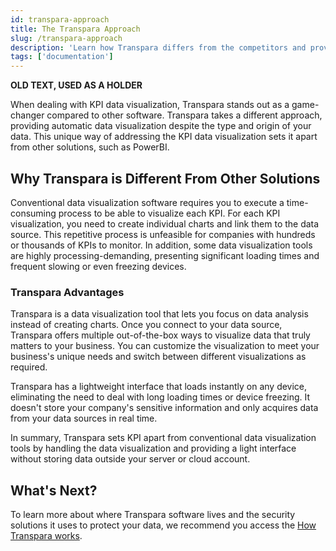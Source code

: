 ```yaml
---
id: transpara-approach
title: The Transpara Approach
slug: /transpara-approach
description: 'Learn how Transpara differs from the competitors and provides a unique approach to make KPI management easier and accessible everywhere.'
tags: ['documentation']
---
```


**OLD TEXT, USED AS A HOLDER**

When dealing with KPI data visualization, Transpara stands out as a game-changer compared to other software. Transpara takes a different approach, providing automatic data visualization despite the type and origin of your data. This unique way of addressing the KPI data visualization sets it apart from other solutions, such as PowerBI.

## Why Transpara is Different From Other Solutions

Conventional data visualization software requires you to execute a time-consuming process to be able to visualize each KPI. For each KPI visualization, you need to create individual charts and link them to the data source. This repetitive process is unfeasible for companies with hundreds or thousands of KPIs to monitor. In addition, some data visualization tools are highly processing-demanding, presenting significant loading times and frequent slowing or even freezing devices.

### Transpara Advantages

Transpara is a data visualization tool that lets you focus on data analysis instead of creating charts. Once you connect to your data source, Transpara offers multiple out-of-the-box ways to visualize data that truly matters to your business. You can customize the visualization to meet your business's unique needs and switch between different visualizations as required.

Transpara has a lightweight interface that loads instantly on any device, eliminating the need to deal with long loading times or device freezing. It doesn't store your company's sensitive information and only acquires data from your data sources in real time.

In summary, Transpara sets KPI apart from conventional data visualization tools by handling the data visualization and providing a light interface without storing data outside your server or cloud account.

## What's Next?

To learn more about where Transpara software lives and the security solutions it uses to protect your data, we recommend you access the [How Transpara works](./how-transpara-works).
